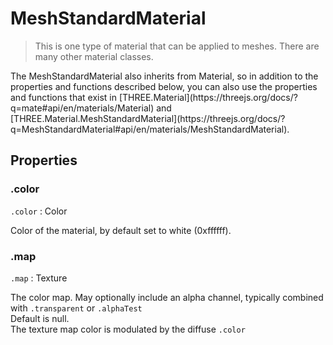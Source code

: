 
# MeshStandardMaterial

> This is one type of material that can be applied to meshes. There are many other material classes.

<Callout type="info">
    The MeshStandardMaterial also inherits from Material, so in addition to the properties and functions described below, you can also use the properties and functions that exist in [THREE.Material](https://threejs.org/docs/?q=mate#api/en/materials/Material) and [THREE.Material.MeshStandardMaterial](https://threejs.org/docs/?q=MeshStandardMaterial#api/en/materials/MeshStandardMaterial).
</Callout>

## Properties

### .color

`.color` : Color

Color of the material, by default set to white (0xffffff).

### .map

`.map` : Texture

The color map. May optionally include an alpha channel, typically combined with `.transparent` or `.alphaTest`  
Default is null.  
The texture map color is modulated by the diffuse `.color`
